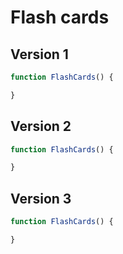 # Flash cards

## Version 1

```jsx
function FlashCards() {

}
```

<FlashCardsV1 />

## Version 2

```jsx
function FlashCards() {

}
```

<FlashCardsV2 />

## Version 3

```jsx
function FlashCards() {

}
```

<FlashCardsV3 />
